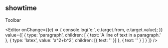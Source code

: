 
<Meta title="Example/09-editor" />

## showtime

<section>
  <Toolbar>
    Toolbar
  </Toolbar>

  <Editor
    onChange={(e) => {
      console.log('e:', e.target.from, e.target.value);
    }}
    value={[
      {
        type: 'paragraph',
        children: [
          { text: 'A line of text in a paragraph.' },
          { type: 'latex', value: 'a^2+b^2', children: [{ text: '' }] },
          { text: '' }
        ]
      }
    ]}
  />
</section>

